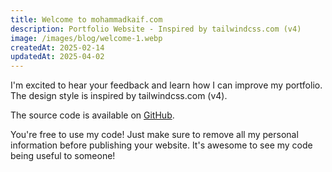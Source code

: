 ```yaml
---
title: Welcome to mohammadkaif.com
description: Portfolio Website - Inspired by tailwindcss.com (v4)
image: /images/blog/welcome-1.webp
createdAt: 2025-02-14
updatedAt: 2025-04-02
---
```


I'm excited to hear your feedback and learn how I can improve my portfolio. The design style is inspired by tailwindcss.com (v4).

The source code is available on [GitHub](https://github.com/ncdai/mohammadkaif.com).

You're free to use my code! Just make sure to remove all my personal information before publishing your website. It's awesome to see my code being useful to someone!
